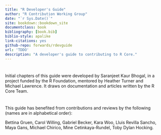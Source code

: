 ```yaml
--- 
title: "R Developer's Guide"
author: "R Contribution Working Group"
date: "`r Sys.Date()`"
site: bookdown::bookdown_site
documentclass: book
bibliography: [book.bib]
biblio-style: apalike
link-citations: yes
github-repo: forwards/rdevguide
url: 'TDDO'
description: "A developer's guide to contributing to R Core."
---
```


# {-}

Initial chapters of this guide were developed by Saranjeet Kaur Bhogal, in a project funded by the R Foundation, mentored by Heather Turner and Michael Lawrence. It draws on documentation and articles written by the R Core Team. 

# {-}

This guide has benefited from contributions and reviews by the following (names are in alphabetical order):

Bettina Gruen, Carol Willing, Gabriel Becker, Kara Woo, Lluis Revilla Sancho, Maya Gans, Michael Chirico, Mine Cetinkaya-Rundel, Toby Dylan Hocking.
